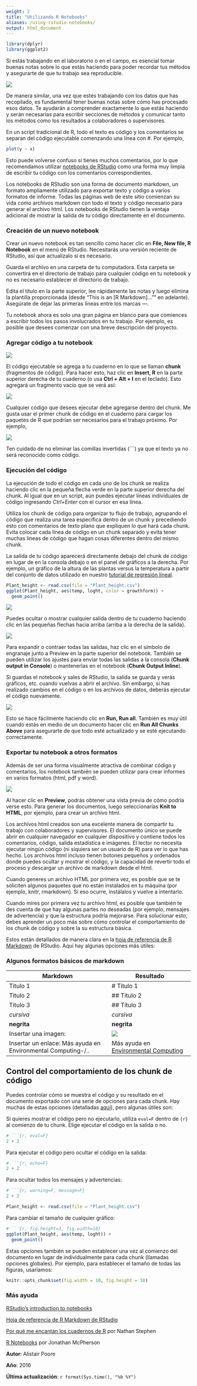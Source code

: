 ```yaml
---
weight: 2
title: "Utilizando R Notebooks"
aliases: /using-rstudio-notebooks/
output: html_document
---
```


```r
library(dplyr)
library(ggplot2)
```


Si estás trabajando en el laboratorio o en el campo, es esencial tomar buenas notas sobre lo que estás haciendo para poder recordar tus métodos y asegurarte de que tu trabajo sea reproducible.


![](Notebooks_image.jpg)


De manera similar, una vez que estés trabajando con los datos que has recopilado, es fundamental tener buenas notas sobre cómo has procesado esos datos. Te ayudarán a comprender exactamente lo que estás haciendo y serán necesarias para escribir secciones de métodos y comunicar tanto los métodos como los resultados a colaboradores o supervisores.

En un script tradicional de R, todo el texto es código y los comentarios se separan del código ejecutable comenzando una línea con #. Por ejemplo,

```r
plot(y ~ x)
```

Esto puede volverse confuso si tienes muchos comentarios, por lo que recomendamos utilizar [notebooks de RStudio](http://rmarkdown.rstudio.com/r_notebooks.html) como una forma muy limpia de escribir tu código con los comentarios correspondientes.

Los notebooks de RStudio son una forma de documento markdown, un formato ampliamente utilizado para exportar texto y código a varios formatos de informe. Todas las páginas web de este sitio comienzan su vida como archivos markdown con todo el texto y código necesario para generar el archivo html. Los notebooks de RStudio tienen la ventaja adicional de mostrar la salida de tu código directamente en el documento.

### Creación de un nuevo notebook

Crear un nuevo notebook es tan sencillo como hacer clic en **File, New file, R Notebook** en el menú de RStudio. Necesitarás una versión reciente de RStudio, así que actualízalo si es necesario.

Guarda el archivo en una carpeta de tu computadora. Esta carpeta se convertirá en el directorio de trabajo para cualquier código en tu notebook y no es necesario establecer el directorio de trabajo.

Edita el título en la parte superior, lee rápidamente las notas y luego elimina la plantilla proporcionada (desde "This is an [R Markdown]..."" en adelante). Asegúrate de dejar las primeras líneas entre los marcas ---.

Tu notebook ahora es solo una gran página en blanco para que comiences a escribir todos los pasos involucrados en tu trabajo. Por ejemplo, es posible que desees comenzar con una breve descripción del proyecto.

### Agregar código a tu notebook


![](Menu1.png)

El código ejecutable se agrega a tu cuaderno en lo que se llaman **chunk** (fragmentos de código). Para hacer esto, haz clic en **Insert, R** en la parte superior derecha de tu cuaderno (o usa **Ctrl + Alt + I** en el teclado). Esto agregará un fragmento vacío que se verá así:

![](Chunk1.png)

Cualquier código que desees ejecutar debe agregarse dentro del chunk. Me gusta usar el primer chunk de código en el cuaderno para cargar los paquetes de R que podrían ser necesarios para el trabajo próximo. Por ejemplo,


![](Chunk2.png)


Ten cuidado de no eliminar las comillas invertidas (```) ya que el texto ya no será reconocido como código.


### Ejecución del código

La ejecución de todo el código en cada uno de los chunk se realiza haciendo clic en la pequeña flecha verde en la parte superior derecha del chunk. Al igual que en un script, aún puedes ejecutar líneas individuales de código ingresando *Ctrl+Enter* con el cursor en esa línea.

Utiliza los chunk de código para organizar tu flujo de trabajo, agrupando el código que realiza una tarea específica dentro de un chunk y precediendo esto con comentarios de texto plano que expliquen lo que hará cada chunk. Evita colocar cada línea de código en un chunk separado y evita tener muchas líneas de código que hagan cosas diferentes dentro del mismo chunk.

La salida de tu código aparecerá directamente debajo del chunk de código en lugar de en la consola debajo o en el panel de gráficos a la derecha. Por ejemplo, un gráfico de la altura de las plantas versus la temperatura a partir del conjunto de datos utilizado en nuestro [tutorial de regresión lineal](/statistics/linear-models/linear-regression).



```r
Plant_height <- read.csv(file = "Plant_height.csv")
ggplot(Plant_height, aes(temp, loght, color = growthform)) +
  geom_point()
```

![](Chunk3.png)


Puedes ocultar o mostrar cualquier salida dentro de tu cuaderno haciendo clic en las pequeñas flechas hacia arriba (arriba a la derecha de la salida).


![](Menu2.png)

Para expandir o contraer todas las salidas, haz clic en el símbolo de engranaje junto a Preview en la parte superior del notebook. También se pueden utilizar los ajustes para enviar todas las salidas a la consola (**Chunk output in Console**) o mantenerlas en el notebook (**Chunk Output Inline**).

Si guardas el notebook y sales de RStudio, la salida se guarda y verás gráficos, etc. cuando vuelvas a abrir el archivo. Sin embargo, si has realizado cambios en el código o en los archivos de datos, deberás ejecutar el código nuevamente.

![](Menu3.png)


Esto se hace fácilmente haciendo clic en **Run, Run all**. También es muy útil cuando estás en medio de un documento hacer clic en **Run All Chunks Above** para asegurarte de que todo esté actualizado y se esté ejecutando correctamente.


### Exportar tu notebook a otros formatos

Además de ser una forma visualmente atractiva de combinar código y comentarios, los notebook también se pueden utilizar para crear informes en varios formatos (html, pdf y word).


![](Menu4.png)



Al hacer clic en **Preview**, podrás obtener una vista previa de cómo podría verse esto. Para generar los documentos, luego seleccionarías **Knit to HTML**, por ejemplo, para crear un archivo html.

Los archivos html creados son una excelente manera de compartir tu trabajo con colaboradores y supervisores. El documento único se puede abrir en cualquier navegador en cualquier dispositivo y contiene todos los comentarios, código, salida estadística e imágenes. El lector no necesita ejecutar ningún código (ni siquiera ser un usuario de R) para ver lo que has hecho. Los archivos html incluso tienen botones pequeños y ordenados donde puedes ocultar y mostrar el código, y la capacidad de revertir todo el proceso y descargar un archivo de markdown desde el html.

Cuando generes un archivo HTML por primera vez, es posible que se te soliciten algunos paquetes que no están instalados en tu máquina (por ejemplo, knitr, rmarkdown). Si eso ocurre, instálalos y vuelve a intentarlo.

Cuando mires por primera vez tu archivo html, es posible que también te des cuenta de que hay algunas partes no deseadas (por ejemplo, mensajes de advertencia) y que la estructura podría mejorarse. Para solucionar esto, debes aprender un poco más sobre cómo controlar el comportamiento de los chunk de código y sobre la su estructura básica.

Estos están detallados de manera clara en la [hoja de referencia de R Markdown](https://www.rstudio.com/wp-content/uploads/2015/02/rmarkdown-cheatsheet.pdf) de RStudio. Aquí hay algunas opciones más útiles:

### Algunos formatos básicos de markdown

| Markdown | Resultado |
|-----|----|
| Título 1 |  # Título 1 |
| Título 2 |  ## Título 2 |
| Título 3 |  ## Título 3 |
| *cursiva* | *cursiva* |
| **negrita** | **negrita** |
| Insertar una imagen: | ![](E_C_logo_black_square.png) |
| Insertar un enlace: Más ayuda en Environmental Computing-/.. | Más ayuda en [Environmental Computing](/..) |

## Control del comportamiento de los chunk de código

Puedes controlar cómo se muestra el código y su resultado en el documento exportado con una serie de opciones para cada chunk. Hay muchas de estas opciones (detalladas [aquí](https://yihui.name/knitr/options/)), pero algunas útiles son:

Si quieres mostrar el código pero no ejecutarlo, utiliza `eval=F` dentro de `{r}` al comienzo de tu chunk.
Elige ejecutar el código en la salida o no.

```r
# ```{r, eval=F}
2 + 2
```


Para ejecutar el código pero ocultar el código en la salida:


```r
# ```{r, echo=F}
2 + 2
```


Para ocultar todos los mensajes y advertencias:


```r
# ```{r, warning=F, message=F}
2 + 2
```


```r
Plant_height <- read.csv(file = "Plant_height.csv")
```


Para cambiar el tamaño de cualquier gráfico:


```r
# ```{r, fig.height=3, fig.width=10}
ggplot(Plant_height, aes(temp, loght)) +
  geom_point()
```


Estas opciones también se pueden establecer una vez al comienzo del documento en lugar de individualmente para cada chunk (llamadas opciones globales). Por ejemplo, para establecer el tamaño de todas las figuras, usaríamos:


```r
knitr::opts_chunk$set(fig.width = 10, fig.height = 10)
```
  
### Más ayuda

[RStudio's introduction to notebooks](http://rmarkdown.rstudio.com/r_notebooks.html)

[Hoja de referencia de R Markdown de RStudio](https://www.rstudio.com/wp-content/uploads/2015/02/rmarkdown-cheatsheet.pdf)

[Por qué me encantan los cuadernos de R](https://rviews.rstudio.com/2017/03/15/why-i-love-r-notebooks/) por Nathan Stephen

[R Notebooks](https://www.rstudio.com/resources/webinars/introducing-notebooks/) por Jonathan McPherson
  

**Autor**: Alistair Poore
 
**Año**: 2016

**Última actualización**: `r format(Sys.time(), "%b %Y")`
